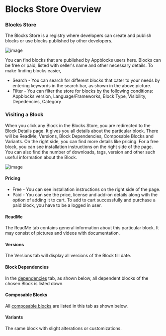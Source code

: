 # Blocks Store Overview

### Blocks Store

The Blocks Store is a registry where developers can create and publish blocks or use blocks published by other developers. 
<!-- (Insert a general paragraph) -->

![image](https://user-images.githubusercontent.com/33730398/217148905-a4ceda71-114c-4049-b31a-b2b53d5c22fe.png)

You can find blocks that are published by Appblocks users here. Blocks can be free or paid, listed with seller's name and other necessary details. To make finding blocks easier,
* Search - You can search for different blocks that cater to your needs by entering keywords in the search bar, as shown in the above picture.
* Filter - You can filter the store for blocks by the following conditions: Appblocks version, Language/Frameworks, Block Type, Visibility, Depedencies, Category

### Visiting a Block

When you click any Block in the Blocks Store, you are redirected to the Block Details page. It gives you all details about the particular block. 
There will be ReadMe, Versions, Block Dependencies, Composable Blocks and Variants. On the right side, you can find more details like pricing. For a free block, you can see installation instructions on the right side of the page. You can also find the number of downloads, tags, version and other such useful information about the Block. 

![image](https://user-images.githubusercontent.com/33730398/217477810-d462b4f9-736f-4742-877c-c5abd7f0e766.png) 
<!-- (change ss) -->

 #### Pricing
 * Free - You can see installation instructions on the right side of the page. 
 * Paid - You can see the price, license and add-on details along with the option of adding it to cart. To add to cart successfully and purchase a paid block, you have to be a logged in user.

#### ReadMe
The ReadMe tab contains general information about this particular block. It may consist of pictures and videos with documentation.

#### Versions
The Versions tab will display all versions of the Block till date. 

#### Block Dependencies
In the [dependencies](https://docs.appblocks.com/docs/composability-vs-dependency#dependency) tab, as shown below, all dependent blocks of the chosen Block is listed down. 

#### Composable Blocks
All [composable blocks](https://docs.appblocks.com/docs/composability-vs-dependency#composability) are listed in this tab as shown below. 

#### Variants
The same block with slight alterations or customizations. 
<!-- (fill better definition) -->

